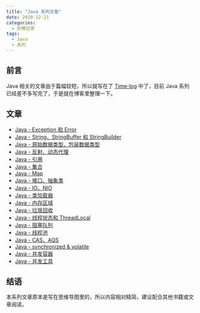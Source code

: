```yaml
---
title: "Java 系列文章"
date: 2020-12-21
categories:
  - 折腾记录
tags:
  - Java
  - 系列
---
```


## 前言

Java 相关的文章由于篇幅较短，所以就写在了 [Time-log](https://log.ixk.me/) 中了，目前 Java 系列已经差不多写完了，于是就在博客里整理一下。

## 文章

- [Java - Exception 和 Error](https://log.ixk.me/java/exception-error.html)
- [Java - String、StringBuffer 和 StringBuilder](https://log.ixk.me/java/string-stringbuffer-stringbuilder.html)
- [Java - 原始数据类型、包装数据类型](https://log.ixk.me/java/primitivetype-wraptype.html)
- [Java - 反射、动态代理](https://log.ixk.me/java/reflection-proxy.html)
- [Java - 引用](https://log.ixk.me/java/reference.html)
- [Java - 集合](https://log.ixk.me/java/collection.html)
- [Java - Map](https://log.ixk.me/java/map.html)
- [Java - 接口、抽象类](https://log.ixk.me/java/interface-abstractclass.html)
- [Java - IO、NIO](https://log.ixk.me/java/io-nio.html)
- [Java - 类加载器](https://log.ixk.me/java/classloader.html)
- [Java - 内存区域](https://log.ixk.me/java/memoryarea.html)
- [Java - 垃圾回收](https://log.ixk.me/java/garbagecollection.html)
- [Java - 线程状态和 ThreadLocal](https://log.ixk.me/java/threadstate-threadlocal.html)
- [Java - 阻塞队列](https://log.ixk.me/java/blockingqueue.html)
- [Java - 线程池](https://log.ixk.me/java/threadpool.html)
- [Java - CAS、AQS](https://log.ixk.me/java/cas-aqs.html)
- [Java - synchronized & volatile](https://log.ixk.me/java/synchronized-volatile.html)
- [Java - 并发容器](https://log.ixk.me/java/concurrentcontainer.html)
- [Java - 并发工具](https://log.ixk.me/java/concurrenttools.html)

## 结语

本系列文章原本是写在思维导图里的，所以内容相对精简，建议配合其他书籍或文章阅读。
